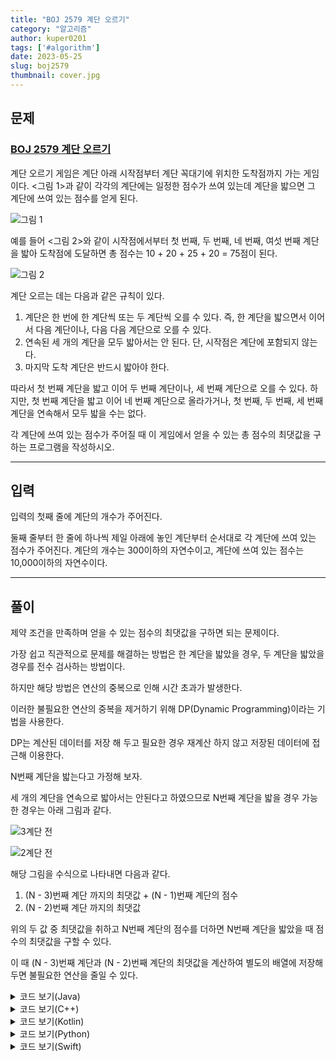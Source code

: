 ---
title: "BOJ 2579 계단 오르기"
category: "알고리즘"
author: kuper0201
tags: ['#algorithm']
date: 2023-05-25
slug: boj2579
thumbnail: cover.jpg
---


## 문제

### <a href="https://boj.kr/2579" target="_blank">BOJ 2579 계단 오르기</a>

계단 오르기 게임은 계단 아래 시작점부터 계단 꼭대기에 위치한 도착점까지 가는 게임이다. <그림 1>과 같이 각각의 계단에는 일정한 점수가 쓰여 있는데 계단을 밟으면 그 계단에 쓰여 있는 점수를 얻게 된다.

![그림 1](./images/image1.png)

예를 들어 <그림 2>와 같이 시작점에서부터 첫 번째, 두 번째, 네 번째, 여섯 번째 계단을 밟아 도착점에 도달하면 총 점수는 10 + 20 + 25 + 20 = 75점이 된다.

![그림 2](./images/image2.png)

계단 오르는 데는 다음과 같은 규칙이 있다.

1. 계단은 한 번에 한 계단씩 또는 두 계단씩 오를 수 있다. 즉, 한 계단을 밟으면서 이어서 다음 계단이나, 다음 다음 계단으로 오를 수 있다.
2. 연속된 세 개의 계단을 모두 밟아서는 안 된다. 단, 시작점은 계단에 포함되지 않는다.
3. 마지막 도착 계단은 반드시 밟아야 한다.

따라서 첫 번째 계단을 밟고 이어 두 번째 계단이나, 세 번째 계단으로 오를 수 있다. 하지만, 첫 번째 계단을 밟고 이어 네 번째 계단으로 올라가거나, 첫 번째, 두 번째, 세 번째 계단을 연속해서 모두 밟을 수는 없다.

각 계단에 쓰여 있는 점수가 주어질 때 이 게임에서 얻을 수 있는 총 점수의 최댓값을 구하는 프로그램을 작성하시오.

---

## 입력

입력의 첫째 줄에 계단의 개수가 주어진다.

둘째 줄부터 한 줄에 하나씩 제일 아래에 놓인 계단부터 순서대로 각 계단에 쓰여 있는 점수가 주어진다. 계단의 개수는 300이하의 자연수이고, 계단에 쓰여 있는 점수는 10,000이하의 자연수이다.

---

## 풀이

제약 조건을 만족하며 얻을 수 있는 점수의 최댓값을 구하면 되는 문제이다.

가장 쉽고 직관적으로 문제를 해결하는 방법은 한 계단을 밟았을 경우, 두 계단을 밟았을 경우를 전수 검사하는 방법이다.

하지만 해당 방법은 연산의 중복으로 인해 시간 초과가 발생한다.

이러한 불필요한 연산의 중복을 제거하기 위해 DP(Dynamic Programming)이라는 기법을 사용한다.

DP는 계산된 데이터를 저장 해 두고 필요한 경우 재계산 하지 않고 저장된 데이터에 접근해 이용한다.

N번째 계단을 밟는다고 가정해 보자.

세 개의 계단을 연속으로 밟아서는 안된다고 하였으므로 N번째 계단을 밟을 경우 가능한 경우는 아래 그림과 같다.

![3계단 전](./images/3before.jpg)

![2계단 전]()

해당 그림을 수식으로 나타내면 다음과 같다.

1. (N - 3)번째 계단 까지의 최댓값 + (N - 1)번째 계단의 점수
2. (N - 2)번째 계단 까지의 최댓값

위의 두 값 중 최댓값을 취하고 N번째 계단의 점수를 더하면 N번째 계단을 밟았을 때 점수의 최댓값을 구할 수 있다.

이 때 (N - 3)번째 계단과 (N - 2)번째 계단의 최댓값을 계산하여 별도의 배열에 저장해 두면 불필요한 연산을 줄일 수 있다.

<details markdown="1">
<summary>코드 보기(Java)</summary>

```javascript
import java.io.*;

public class Main {
    static int[] score, memo;

    public static void main(String[] args) throws Exception {
        BufferedReader br = new BufferedReader(new InputStreamReader(System.in));

        // 계단의 개수 입력
        int N = Integer.parseInt(br.readLine());
        score = new int[N];
        memo = new int[N];

        // 계단별 점수 입력
        for(int i = 0; i < N; i++) {
            score[i] = Integer.parseInt(br.readLine());
        }

        memo[0] = score[0]; // 첫 항 설정
        System.out.println(recursive(N - 1)); // 재귀함수 호출
    }

    // DP 수행하는 재귀 함수
    public static int recursive(int n) {
        if(n < 0) return 0; // 음수번째 계단은 없으므로 0 반환
        if(memo[n] != 0) return memo[n]; // 이전에 계산한 값 존재하면 계산 불필요

        int tmp1 = recursive(n - 3) + score[n - 1]; // 3층 이전의 값 + 1층 이전의 값
        int tmp2 = recursive(n - 2); // 2층 이전의 값

        // N번째 계단까지 점수의 최대는 (N - 1)최대 + N번째 계단 점수
        memo[n] = Math.max(tmp1, tmp2) + score[n];

        return memo[n];
    }
}
```
</details>

<details markdown="1">
<summary>코드 보기(C++)</summary>

```cpp
#include <iostream>
#include <algorithm>
#include <vector>
#include <set>

#define fastio ios_base::sync_with_stdio(false); cin.tie(nullptr); cout.tie(nullptr)
#define endl '\n'

using namespace std;

int main() {
    fastio;
    
    set<string> list; // 듣도 못한 사람의 명단
    vector<string> res; // 듣보잡 명단 저장할 리스트

    // 명단의 수 입력
    int M, N;
    string s;
    cin >> M >> N;
    
    // 듣도 못한 사람 명단 추가
    for(int i = 0; i < M; i++) {
        cin >> s;
        list.insert(s);
    }

    // 보도 못한 사람 입력
    for(int i = 0; i < N; i++) {
        cin >> s;
        // 듣도 못한 사람 명단에 보도 못한 사람이 존재하는 경우 => 듣보잡
        if(list.find(s) != list.end()) res.push_back(s);
    }

    // 사전순 출력을 위한 정렬
    sort(res.begin(), res.end());

    // 인원수와 명단 출력
    cout << res.size() << endl;
    for(string out : res) cout << out << endl;
    
    return 0;
}
```
</details>

<details markdown="1">
<summary>코드 보기(Kotlin)</summary>

```javascript
import java.util.*
import java.io.*

fun main(args: Array<String>) = with(System.`in`.bufferedReader()) {
    var list: MutableSet<String> = mutableSetOf<String>() // 듣도 못한 사람의 명단
    var res = ArrayList<String>() // 듣보잡 명단 저장할 리스트
    
    // 명단의 수 입력
    var str = readLine().split(" ")

    // 듣도 못한 사람 명단 추가
    var M = str[0].toInt()
    for (i in 0 until M) {
        list.add(readLine())
    }

    // 보도 못한 사람 입력
    var N = str[1].toInt()
    for (i in 0 until N) {
        var tmp = readLine()
        // 듣도 못한 사람 명단에 보도 못한 사람이 존재하는 경우 => 듣보잡
        if(list.contains(tmp)) res.add(tmp)
    }

    // 사전순 출력을 위한 정렬
    res.sort()
    
    // 인원수와 명단 출력
    println(res.size)
    for (out in res) println(out)
}
```
</details>

<details markdown="1">
<summary>코드 보기(Python)</summary>

```python
from sys import stdin

def main():
    list = set() # 듣도 못한 사람의 명단
    res = []  # 듣보잡 명단 저장할 리스트

    # 명단의 수 입력
    str = stdin.readline().split(' ')

    # 듣도 못한 사람 명단 추가
    M = int(str[0])
    for i in range(M):
        list.add(stdin.readline().strip())
        
    # 보도 못한 사람 입력
    N = int(str[1])
    for i in range(N):
        tmp = stdin.readline().strip()
        # 듣도 못한 사람 명단에 보도 못한 사람이 존재하는 경우 = > 듣보잡
        if tmp in list:
            res.append(tmp)

    # 사전순 출력을 위한 정렬
    res.sort()

    # 인원수와 명단 출력
    print(len(res))
    for out in res:
        print(out)

if __name__ == "__main__":
    main()
```
</details>

<details markdown="1">
<summary>코드 보기(Swift)</summary>

```cpp
import Foundation

func main() {
    var list = Set<String>() // 듣도 못한 사람의 명단
    var res = Array<String>() // 듣보잡 명단 저장할 리스트
    
    // 명단의 수 입력
    var str = readLine()!.split(separator: " ")
    
    // 듣도 못한 사람 명단 추가
    var M = Int(str[0])!
    for i in 0..<M {
        list.insert(readLine()!)
    }
    
    // 보도 못한 사람 입력
    var N = Int(str[1])!
    for i in 0..<N {
        var tmp = readLine()!
        // 듣도 못한 사람 명단에 보도 못한 사람이 존재하는 경우 => 듣보잡
        if list.contains(tmp) {
            res.append(tmp)
        }
    }
    
    // 사전순 출력을 위한 정렬
    res.sort()
    
    // 인원수와 명단 출력
    print(res.count)
    for out in res {
        print(out)
    }
}

main()
```
</details>